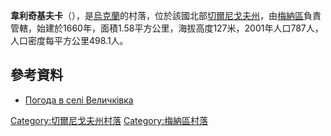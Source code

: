 {{coord|51|34|1|N|32|13|46|E|scale:100000|display=title}}

'''韋利奇基夫卡'''（{{lang-uk|Величківка}}），是[[烏克蘭|烏克蘭]]的村落，位於該國北部[[切爾尼戈夫州|切爾尼戈夫州]]，由[[梅納區|梅納區]]負責管轄，始建於1660年，面積1.58平方公里，海拔高度127米，2001年人口787人，人口密度每平方公里498.1人。

==參考資料==
* [http://weather.in.ua/ua/chernigovskaja/3045 Погода в селі Величківка]

[[Category:切爾尼戈夫州村落|Category:切爾尼戈夫州村落]]
[[Category:梅納區村落|Category:梅納區村落]]


{{Chernihiv-geo-stub}}